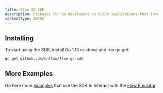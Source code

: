 ```yaml
---
title: Flow GO SDK
description: Packages for Go developers to build applications that interact with the Flow network
contentType: INTRO
---
```


## Installing

To start using the SDK, install Go 1.13 or above and run go get:

```sh
go get github.com/onflow/flow-go-sdk
```

## More Examples

Go here more [examples](https://github.com/onflow/flow-go-sdk/tree/master/examples) that use the SDK to interact with the [Flow Emulator](https://docs.onflow.org/emulator/).
